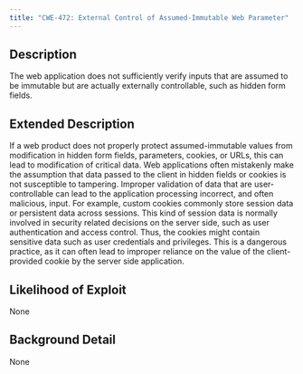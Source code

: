 ```yaml
---
title: "CWE-472: External Control of Assumed-Immutable Web Parameter"
---
```


## Description
The web application does not sufficiently verify inputs that are assumed to be immutable but are actually externally controllable, such as hidden form fields.

## Extended Description

If a web product does not properly protect assumed-immutable values from modification in hidden form fields, parameters, cookies, or URLs, this can lead to modification of critical data. Web applications often mistakenly make the assumption that data passed to the client in hidden fields or cookies is not susceptible to tampering. Improper validation of data that are user-controllable can lead to the application processing incorrect, and often malicious, input.
For example, custom cookies commonly store session data or persistent data across sessions. This kind of session data is normally involved in security related decisions on the server side, such as user authentication and access control. Thus, the cookies might contain sensitive data such as user credentials and privileges. This is a dangerous practice, as it can often lead to improper reliance on the value of the client-provided cookie by the server side application.


## Likelihood of Exploit
None

## Background Detail
None
        